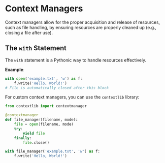# Context Managers

Context managers allow for the proper acquisition and release of resources, such as file handling, by ensuring resources are properly cleaned up (e.g., closing a file after use). 

## The `with` Statement

The `with` statement is a Pythonic way to handle resources effectively.

**Example**:
```python
with open('example.txt', 'w') as f:
    f.write('Hello, World!')
# File is automatically closed after this block
```

For custom context managers, you can use the `contextlib` library:

```python
from contextlib import contextmanager

@contextmanager
def file_manager(filename, mode):
    file = open(filename, mode)
    try:
        yield file
    finally:
        file.close()

with file_manager('example.txt', 'w') as f:
    f.write('Hello, World!')
```

